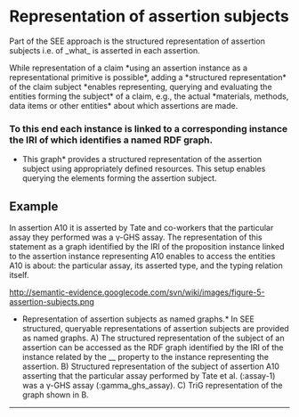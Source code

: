=Representation of assertion subjects=
Part of the SEE approach is the structured representation of assertion subjects i.e. of _what_ is asserted in each assertion.

While representation of a claim *using an assertion instance as a representational primitive is possible*, adding a *structured representation* of the claim subject *enables representing, querying and evaluating the entities forming the subject* of a claim, e.g., the actual *materials, methods, data items or other entities* about which assertions are made.

===To this end each {{{rdo:assertion}}} instance is linked to a corresponding {{{rdo:proposition}}} instance the IRI of which identifies a named RDF graph.===

*This graph* provides a structured representation of the assertion subject using appropriately defined resources. This setup enables querying the elements forming the assertion subject.

==Example==
In assertion A10 it is asserted by Tate and co-workers that the particular assay they performed was a γ-GHS assay. The representation of this statement as a graph identified by the IRI of the proposition instance linked to the assertion instance representing A10 enables to access the entities A10 is about: the particular assay, its asserted type, and the typing relation itself.

http://semantic-evidence.googlecode.com/svn/wiki/images/figure-5-assertion-subjects.png

*Representation of assertion subjects as named graphs.* In SEE structured, queryable representations of assertion subjects are provided as named graphs. A) The structured representation of the subject of an assertion can be accessed as the RDF graph identified by the IRI of the {{{rdo:proposition}}} instance related by the _{{{rdo:asserts}}}_ property to the {{{rdo:assertion}}} instance representing the assertion. B) Structured representation of the subject of assertion A10 asserting that the particular assay performed by Tate et al. (:assay-1) was a γ-GHS assay (:gamma_ghs_assay). C) TriG representation of the graph shown in B. 
----